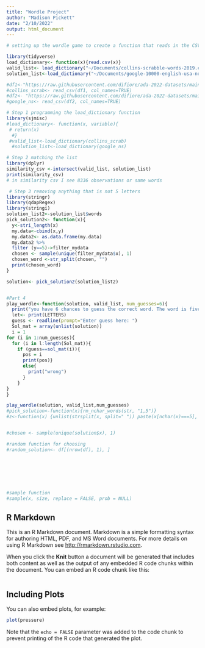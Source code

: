```yaml
---
title: "Wordle Project"
author: "Madison Pickett"
date: "2/10/2022"
output: html_document
---
```


```r
# setting up the wordle game to create a function that reads in the CSV 

library(tidyverse)
load_dictionary<- function(x){read.csv(x)}
valid_list<- load_dictionary("~/Documents/collins-scrabble-words-2019.csv")
solution_list<-load_dictionary("~/Documents/google-10000-english-usa-no-swears.csv")

#df1<-"https://raw.githubusercontent.com/difiore/ada-2022-datasets/main/collins-scrabble-words-2019.txt"
#collins_scrab<- read_csv(df1, col_names=TRUE)
#df2<- "https://raw.githubusercontent.com/difiore/ada-2022-datasets/main/google-10000-english-usa-no-swears.txt"
#google_ns<- read_csv(df2, col_names=TRUE)

# Step 1 programming the load_dictionary function 
library(sjmisc)
#load_dictionary<- function(x, variable){
 # return(x) 
  #}
 #valid_list<-load_dictionary(collins_scrab)
  #solution_list<-load_dictionary(google_ns)

# Step 2 matching the list 
library(dplyr)
similarity_csv <-intersect(valid_list, solution_list)
print(similarity_csv)
# in similarity csv I see 8336 observations or same words

 # Step 3 removing anything that is not 5 letters 
library(stringr)
library(qdapRegex)
library(stringi)
solution_list2<-solution_list$words
pick_solution2<- function(x){
  y<-stri_length(x)
  my.data<-cbind(x,y)
  my.data2<- as.data.frame(my.data)
  my.data2 %>% 
  filter (y==5)->filter_mydata
  chosen <- sample(unique(filter_mydata$x), 1)
  chosen_word <-str_split(chosen, "")
  print(chosen_word)
}

solution<- pick_solution2(solution_list2)


#Part 4 
play_wordle<-function(solution, valid_list, num_guesses=6){
  print("you have 6 chances to guess the correct word. The word is five letters in length and could contain any letters of the alphabet")
  let<- print(LETTERS)
  guess <- readline(prompt="Enter guess here: ")
  Sol_mat = array(unlist(solution))
  i = 1
for (i in 1:num_guesses){
  for (i in l:length(Sol_mat)){
    if (guess==sol_mat(i)){
      pos = i
      print(pos)}
      else{ 
        print("wrong")
      }
    }
}
}

play_wordle(solution, valid_list,num_guesses)
#pick_solution<-function(x){rm_nchar_words(str, "1,5")}
#z<-function(x) {unlist(strsplit(x, split=" ")) paste(x[nchar(x)===5], collapse=" ")}


#chosen <- sample(unique(solution$x), 1)

#random function for choosing
#random_solution<- df[(nrow(df), 1), ]







#sample function
#sample(x, size, replace = FALSE, prob = NULL)

```

## R Markdown

This is an R Markdown document. Markdown is a simple formatting syntax for authoring HTML, PDF, and MS Word documents. For more details on using R Markdown see <http://rmarkdown.rstudio.com>.

When you click the **Knit** button a document will be generated that includes both content as well as the output of any embedded R code chunks within the document. You can embed an R code chunk like this:

```r

```

## Including Plots

You can also embed plots, for example:

```r
plot(pressure)
```

Note that the `echo = FALSE` parameter was added to the code chunk to prevent printing of the R code that generated the plot.
